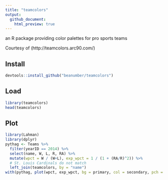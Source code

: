 ```yaml
---
title: "teamcolors"
output:
  github_document:
    html_preview: true
---
```


an R package providing color palettes for pro sports teams

Courtesy of (http://teamcolors.arc90.com/)

## Install

```r
devtools::install_github("beanumber/teamcolors")
```

## Load

```r
library(teamcolors)
head(teamcolors)
```

## Plot

```r
library(Lahman)
library(dplyr)
pythag <- Teams %>%
  filter(yearID == 2014) %>%
  select(name, W, L, R, RA) %>%
  mutate(wpct = W / (W+L), exp_wpct = 1 / (1 + (RA/R)^2)) %>%
  # St. Louis Cardinals do not match
  left_join(teamcolors, by = "name")
with(pythag, plot(wpct, exp_wpct, bg = primary, col = secondary, pch = 21, cex = 3))
```


